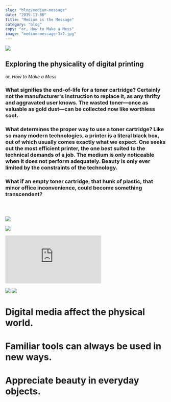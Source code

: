 ```yaml
---
slug: "blog/medium-message"
date: "2019-11-08"
title: "Medium is the Message"
category: "blog"
copy: "or, How to Make a Mess"
image: "medium-message-3x2.jpg"
---
```


![](medium-message-3x2.jpg)

## Exploring the physicality of digital printing

or, *How to Make a Mess*

### What signifies the end-of-life for a toner cartridge? Certainly not the manufacturer's instruction to replace it, as any thrifty and aggravated user knows. The wasted toner—once as valuable as gold dust—can be collected now like worthless soot.

### What determines the proper way to use a toner cartridge? Like so many modern technologies, a printer is a literal black box, out of which usually comes exactly what we expect. One seeks out the most efficient printer, the one best suited to the technical demands of a job. The medium is only noticeable when it does not perform adequately. Beauty is only ever limited by the constraints of the technology.

### What if an empty toner cartridge, that hunk of plastic, that minor office inconvenience, could become something transcendent?

### &nbsp;

![](IMG_3804.jpg)

![](IMG_3822.jpg)

<div style={{ padding: '177.78% 0 0 0', position: 'relative' }}><iframe src="https://player.vimeo.com/video/316677180?loop=1&title=0&byline=0&portrait=0" style={{ position: 'absolute', top: 0, left: 0, width: '100%', height: '100%' }} frameBorder="0"></iframe></div><script src="https://player.vimeo.com/api/player.js"></script>

![](IMG_3814.jpg)
![](IMG_3819.jpg)

# Digital media affect the physical world.
# Familiar tools can always be used in new ways.
# Appreciate beauty in everyday objects.

### &nbsp;
